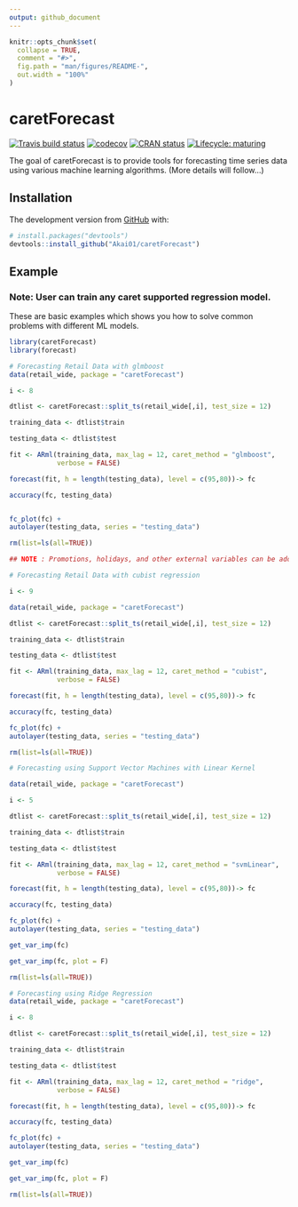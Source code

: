 ```yaml
---
output: github_document
---
```


<!-- README.md is generated from README.Rmd. Please edit that file -->

```r
knitr::opts_chunk$set(
  collapse = TRUE,
  comment = "#>",
  fig.path = "man/figures/README-",
  out.width = "100%"
)
```

# caretForecast

<!-- badges: start -->
[![Travis build status](https://travis-ci.com/Akai01/caretForecast.svg?branch=master)](https://travis-ci.com/Akai01/caretForecast)
[![codecov](https://codecov.io/gh/Akai01/caretForecast/branch/master/graph/badge.svg)](https://codecov.io/gh/Akai01/caretForecast)
[![CRAN status](https://www.r-pkg.org/badges/version/caretForecast)](https://CRAN.R-project.org/package=caretForecast)
[![Lifecycle: maturing](https://img.shields.io/badge/lifecycle-maturing-blue.svg)](https://www.tidyverse.org/lifecycle/#maturing)
<!-- badges: end -->

The goal of caretForecast is to provide tools for forecasting time series data using various machine learning algorithms. (More details will follow...)

## Installation


The development version from [GitHub](https://github.com/) with:

``` r
# install.packages("devtools")
devtools::install_github("Akai01/caretForecast")
```
## Example
### Note: User can train any caret supported regression model.

These are basic examples which shows you how to solve common problems with 
different ML models. 


```r

library(caretForecast)
library(forecast)

# Forecasting Retail Data with glmboost
data(retail_wide, package = "caretForecast")

i <- 8

dtlist <- caretForecast::split_ts(retail_wide[,i], test_size = 12)

training_data <- dtlist$train

testing_data <- dtlist$test

fit <- ARml(training_data, max_lag = 12, caret_method = "glmboost", 
            verbose = FALSE)

forecast(fit, h = length(testing_data), level = c(95,80))-> fc

accuracy(fc, testing_data)


fc_plot(fc) + 
autolayer(testing_data, series = "testing_data")

rm(list=ls(all=TRUE))

## NOTE : Promotions, holidays, and other external variables can be added in the model via xreg argument. Please look at the documentation of ARml.

# Forecasting Retail Data with cubist regression

i <- 9

data(retail_wide, package = "caretForecast")

dtlist <- caretForecast::split_ts(retail_wide[,i], test_size = 12)

training_data <- dtlist$train

testing_data <- dtlist$test

fit <- ARml(training_data, max_lag = 12, caret_method = "cubist", 
            verbose = FALSE)

forecast(fit, h = length(testing_data), level = c(95,80))-> fc

accuracy(fc, testing_data)

fc_plot(fc) + 
autolayer(testing_data, series = "testing_data")

rm(list=ls(all=TRUE))

# Forecasting using Support Vector Machines with Linear Kernel

data(retail_wide, package = "caretForecast")

i <- 5

dtlist <- caretForecast::split_ts(retail_wide[,i], test_size = 12)

training_data <- dtlist$train

testing_data <- dtlist$test

fit <- ARml(training_data, max_lag = 12, caret_method = "svmLinear", 
            verbose = FALSE)

forecast(fit, h = length(testing_data), level = c(95,80))-> fc

accuracy(fc, testing_data)

fc_plot(fc) + 
autolayer(testing_data, series = "testing_data")

get_var_imp(fc)

get_var_imp(fc, plot = F)

rm(list=ls(all=TRUE))

# Forecasting using Ridge Regression
data(retail_wide, package = "caretForecast")

i <- 8

dtlist <- caretForecast::split_ts(retail_wide[,i], test_size = 12)

training_data <- dtlist$train

testing_data <- dtlist$test

fit <- ARml(training_data, max_lag = 12, caret_method = "ridge", 
            verbose = FALSE)

forecast(fit, h = length(testing_data), level = c(95,80))-> fc

accuracy(fc, testing_data)

fc_plot(fc) + 
autolayer(testing_data, series = "testing_data")

get_var_imp(fc)

get_var_imp(fc, plot = F)

rm(list=ls(all=TRUE))

```


